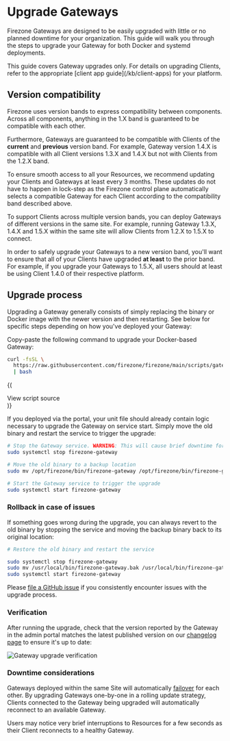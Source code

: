 
# Upgrade Gateways

Firezone Gateways are designed to be easily upgraded with little or no planned
downtime for your organization. This guide will walk you through the steps to
upgrade your Gateway for both Docker and systemd deployments.

<Alert color="info">
  This guide covers Gateway upgrades only. For details on upgrading Clients,
  refer to the appropriate [client app guide](/kb/client-apps) for your
  platform.
</Alert>

## Version compatibility

Firezone uses version bands to express compatibility between components. Across
all components, anything in the 1.X band is guaranteed to be compatible with
each other.

Furthermore, Gateways are guaranteed to be compatible with Clients of the
**current** and **previous** version band. For example, Gateway version 1.4.X is
compatible with all Client versions 1.3.X and 1.4.X but not with Clients from
the 1.2.X band.

To ensure smooth access to all your Resources, we recommend updating your
Clients and Gateways at least every 3 months. These updates do not have to
happen in lock-step as the Firezone control plane automatically selects a
compatible Gateway for each Client according to the compatibility band described
above.

To support Clients across multiple version bands, you can deploy Gateways of
different versions in the same site. For example, running Gateway 1.3.X, 1.4.X
and 1.5.X within the same site will allow Clients from 1.2.X to 1.5.X to
connect.

In order to safely upgrade your Gateways to a new version band, you'll want to
ensure that all of your Clients have upgraded **at least** to the prior band.
For example, if you upgrade your Gateways to 1.5.X, all users should at least be
using Client 1.4.0 of their respective platform.

## Upgrade process

Upgrading a Gateway generally consists of simply replacing the binary or Docker
image with the newer version and then restarting. See below for specific steps
depending on how you've deployed your Gateway:

<TabsGroup>
<TabsItem title="Docker" active>

Copy-paste the following command to upgrade your Docker-based Gateway:

```bash
curl -fsSL \
  https://raw.githubusercontent.com/firezone/firezone/main/scripts/gateway-docker-upgrade.sh \
  | bash
```

{(<div className="flex justify-end">

  <Link
    className="text-sm"
    href="https://github.com/firezone/firezone/blob/main/scripts/gateway-docker-upgrade.sh"
  >
    View script source
  </Link>
</div>)}

</TabsItem>
<TabsItem title="systemd">

If you deployed via the portal, your unit file should already contain logic
necessary to upgrade the Gateway on service start. Simply move the old binary
and restart the service to trigger the upgrade:

```bash
# Stop the Gateway service. WARNING: This will cause brief downtime for this Gateway.
sudo systemctl stop firezone-gateway

# Move the old binary to a backup location
sudo mv /opt/firezone/bin/firezone-gateway /opt/firezone/bin/firezone-gateway.bak

# Start the Gateway service to trigger the upgrade
sudo systemctl start firezone-gateway
```

### Rollback in case of issues

If something goes wrong during the upgrade, you can always revert to the old
binary by stopping the service and moving the backup binary back to its original
location:

```bash
# Restore the old binary and restart the service

sudo systemctl stop firezone-gateway
sudo mv /usr/local/bin/firezone-gateway.bak /usr/local/bin/firezone-gateway
sudo systemctl start firezone-gateway
```

Please
[file a GitHub issue](https://www.github.com/firezone/firezone/issues/new/choose)
if you consistently encounter issues with the upgrade process.

</TabsItem>
</TabsGroup>

### Verification

After running the upgrade, check that the version reported by the Gateway in the
admin portal matches the latest published version on our
[changelog page](/changelog) to ensure it's up to date:

<Image
  src="/images/kb/administer/upgrading/gateway-upgrade-verify.png"
  width={1200}
  height={1200}
  className="mx-auto rounded shadow"
  alt="Gateway upgrade verification"
/>

### Downtime considerations

Gateways deployed within the same Site will automatically
[failover](/kb/deploy/gateways#failover) for each other. By upgrading Gateways
one-by-one in a rolling update strategy, Clients connected to the Gateway being
upgraded will automatically reconnect to an available Gateway.

Users may notice very brief interruptions to Resources for a few seconds as
their Client reconnects to a healthy Gateway.

<SupportOptions />
